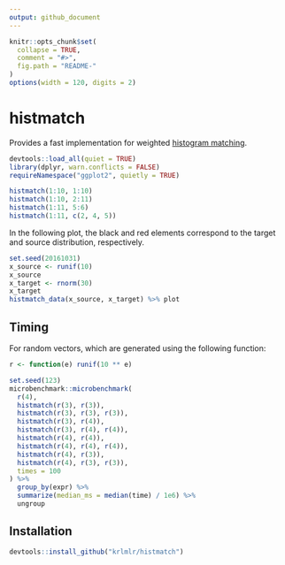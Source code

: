 ```yaml
---
output: github_document
---
```


<!-- README.md is generated from README.Rmd. Please edit that file -->

```r
knitr::opts_chunk$set(
  collapse = TRUE,
  comment = "#>",
  fig.path = "README-"
)
options(width = 120, digits = 2)
```

# histmatch

Provides a fast implementation for weighted [histogram matching](https://en.wikipedia.org/wiki/Histogram_matching).

```r
devtools::load_all(quiet = TRUE)
library(dplyr, warn.conflicts = FALSE)
requireNamespace("ggplot2", quietly = TRUE)
```

```r
histmatch(1:10, 1:10)
histmatch(1:10, 2:11)
histmatch(1:11, 5:6)
histmatch(1:11, c(2, 4, 5))
```

In the following plot, the black and red elements correspond to the target
and source distribution, respectively.

```r
set.seed(20161031)
x_source <- runif(10)
x_source
x_target <- rnorm(30)
x_target
histmatch_data(x_source, x_target) %>% plot
```


## Timing

For random vectors, which are generated using the following function:

```r
r <- function(e) runif(10 ** e)
```

```r
set.seed(123)
microbenchmark::microbenchmark(
  r(4),
  histmatch(r(3), r(3)),
  histmatch(r(3), r(3), r(3)),
  histmatch(r(3), r(4)),
  histmatch(r(3), r(4), r(4)),
  histmatch(r(4), r(4)),
  histmatch(r(4), r(4), r(4)),
  histmatch(r(4), r(3)),
  histmatch(r(4), r(3), r(3)),
  times = 100
) %>%
  group_by(expr) %>% 
  summarize(median_ms = median(time) / 1e6) %>% 
  ungroup
```


## Installation

```r
devtools::install_github("krlmlr/histmatch")
```

